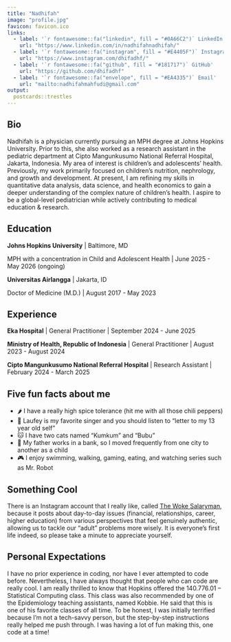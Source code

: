 ```yaml
---
title: "Nadhifah"
image: "profile.jpg"
favicon: favicon.ico
links:
  - label: '`r fontawesome::fa("linkedin", fill = "#0A66C2")` LinkedIn'
    url: "https://www.linkedin.com/in/nadhifahnadhifah/"
  - label: '`r fontawesome::fa("instagram", fill = "#E4405F")` Instagram'
    url: "https://www.instagram.com/dhifadhf/"
  - label: '`r fontawesome::fa("github", fill = "#181717")` GitHub'
    url: "https://github.com/dhifadhf"
  - label: '`r fontawesome::fa("envelope", fill = "#EA4335")` Email'
    url: "mailto:nadhifahmahfudi@gmail.com"
output:
  postcards::trestles
---
```

 
## Bio

Nadhifah is a physician currently pursuing an MPH degree at Johns Hopkins University. Prior to this, she also worked as a research assistant in the pediatric department at Cipto Mangunkusumo National Referral Hospital, Jakarta, Indonesia. My area of interest is children's and adolescents’ health. Previously, my work primarily focused on children’s nutrition, nephrology, and growth and development. At present, I am refining my skills in quantitative data analysis, data science, and health economics to gain a deeper understanding of the complex nature of children’s health. I aspire to be a global-level pediatrician while actively contributing to medical education & research.

## Education

**Johns Hopkins University** | Baltimore, MD

MPH with a concentration in Child and Adolescent Health | June 2025 - May 2026 (ongoing)

**Universitas Airlangga** | Jakarta, ID

Doctor of Medicine (M.D.) | August 2017 - May 2023

## Experience

**Eka Hospital** | General Practitioner | September 2024 - June 2025

**Ministry of Health, Republic of Indonesia** | General Practitioner | August 2023 - August 2024

**Cipto Mangunkusumo National Referral Hospital** | Research Assistant | February 2024 - March 2025

## Five fun facts about me

- 🌶️ I have a really high spice tolerance (hit me with all those chili peppers)
- 🎼 Laufey is my favorite singer and you should listen to "letter to my 13 year old self"
- 🐱 I have two cats named "Kumkum" and "Bubu"
- 🚞 My father works in a bank, so I moved frequently from one city to another as a child
- 🎮 I enjoy swimming, walking, gaming, eating, and watching series such as Mr. Robot

## Something Cool

There is an Instagram account that I really like, called [The Woke Salaryman](https://www.instagram.com/thewokesalaryman/), because it posts about day-to-day issues (financial, relationships, career, higher education) from various perspectives that feel genuinely authentic, allowing us to tackle our "adult" problems more wisely. It is everyone's first life indeed, so please take a minute to appreciate yourself.

## Personal Expectations

I have no prior experience in coding, nor have I ever attempted to code before. Nevertheless, I have always thought that people who can code are really cool. I am really thrilled to know that Hopkins offered the 140.776.01 – Statistical Computing class. This class was also recommended by one of the Epidemiology teaching assistants, named Kobbie. He said that this is one of his favorite classes of all time. To be honest, I was initially terrified because I'm not a tech-savvy person, but the step-by-step instructions really helped me push through. I was having a lot of fun making this, one code at a time!
